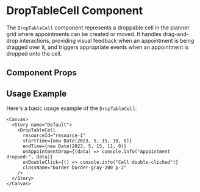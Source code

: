 

<Meta of={DropTableCell} />

# DropTableCell Component

The `DropTableCell` component represents a droppable cell in the planner grid where appointments can be created or moved. It handles drag-and-drop interactions, providing visual feedback when an appointment is being dragged over it, and triggers appropriate events when an appointment is dropped onto the cell.

## Component Props

<Canvas of={DropTableCell} />

<Controls />

## Usage Example

Here's a basic usage example of the `DropTableCell`:

```tsx
<Canvas>
  <Story name="Default">
    <DropTableCell
      resourceId="resource-1"
      startTime={new Date(2023, 5, 15, 10, 0)}
      endTime={new Date(2023, 5, 15, 11, 0)}
      onAppointmentDrop={(data) => console.info("Appointment dropped:", data)}
      onDoubleClick={() => console.info("Cell double-clicked")}
      className="border border-gray-200 p-2"
    />
  </Story>
</Canvas>
``` 